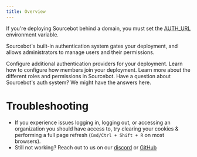 ```yaml
---
title: Overview
---
```


<Warning>If you're deploying Sourcebot behind a domain, you must set the [AUTH_URL](/docs/configuration/environment-variables) environment variable.</Warning>

Sourcebot's built-in authentication system gates your deployment, and allows administrators to manage users and their permissions. 

<CardGroup cols={2}>
    <Card horizontal title="Authentication providers" icon="lock" href="/docs/configuration/auth/providers">
        Configure additional authentication providers for your deployment.
    </Card>
    <Card horizontal title="Inviting members" icon="user" href="/docs/configuration/auth/inviting-members">
        Learn how to configure how members join your deployment.
    </Card>
    <Card horizontal title="Roles and permissions" icon="shield" href="/docs/configuration/auth/roles-and-permissions">
        Learn more about the different roles and permissions in Sourcebot.
    </Card>
    <Card horizontal title="FAQ" icon="question" href="/docs/configuration/auth/faq">
        Have a question about Sourcebot's auth system? We might have the answers here.
    </Card>
</CardGroup>


# Troubleshooting

- If you experience issues logging in, logging out, or accessing an organization you should have access to, try clearing your cookies & performing a full page refresh (`Cmd/Ctrl + Shift + R` on most browsers).
- Still not working? Reach out to us on our [discord](https://discord.com/invite/6Fhp27x7Pb) or [GitHub](https://github.com/sourcebot-dev/sourcebot/issues/new/choose)